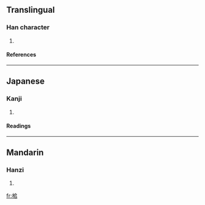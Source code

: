 ==Translingual==
===Han character===
{{Han char|rn=75|rad=木|as=06|sn=10|four=|canj=木竹口口 (DHRR)}}
# {{defn|Han|sort=木06}}
====References====
{{Han ref|kx=0526.120|dkj=14781|hdz=21201.060|uh=6858|ud=26712}}

----
==Japanese==
===Kanji===
{{ja-kanji|grade=|rs=木06}}
# {{defn|Japanese}} 
====Readings====
{{ja-readings|on=[[つい]] (tsui), [[すい]] (sui)|kun=[[しい]] (shii)}}

----
==Mandarin==
===Hanzi===
{{cmn-hanzi|pin=[[chuí]] (chui2), [[duī]] (dui1), [[zhuì]] (zhui4)|wg=ch'ui<sup>2</sup>, tui<sup>1</sup>, chui<sup>4</sup>}}
# {{defn|Mandarin}}

[[fr:桘]]